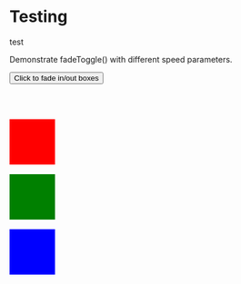 # Testing

test








<script src="https://ajax.googleapis.com/ajax/libs/jquery/3.3.1/jquery.min.js"></script>
<script>
$(document).ready(function(){
    $("button").click(function(){
        $("#div1").fadeToggle();
        $("#div2").fadeToggle("slow");
        $("#div3").fadeToggle(3000);
    });
});
</script>


<p>Demonstrate fadeToggle() with different speed parameters.</p>

<button>Click to fade in/out boxes</button><br><br>

<div id="div1" style="width:80px;height:80px;background-color:red;"></div>
<br>
<div id="div2" style="width:80px;height:80px;background-color:green;"></div>
<br>
<div id="div3" style="width:80px;height:80px;background-color:blue;"></div>
